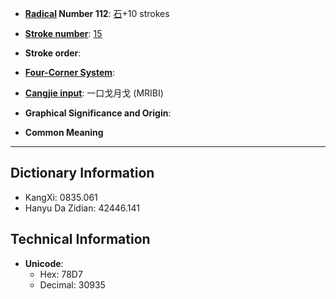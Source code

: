 * '''[[Wiktionary:Chinese radical index| Radical]] Number 112''': [[Wiktionary:Chinese radical index 石|石]]+10 strokes

* '''[[Wiktionary:Chinese total strokes index|Stroke number]]''': [[Wiktionary:Chinese total strokes index 15|15]]

* '''Stroke order''': 

* '''[[Wiktionary:Chinese four corner index|Four-Corner System]]''': 

* '''[[Wiktionary:Chinese Cangjie index|Cangjie input]]''': 一口戈月戈 (MRIBI)

* '''Graphical Significance and Origin''': 

* '''Common Meaning'''

----

== Dictionary Information ==

* KangXi: 0835.061
* Hanyu Da Zidian: 42446.141

== Technical Information ==

* '''Unicode''':
** Hex: 78D7
** Decimal: 30935